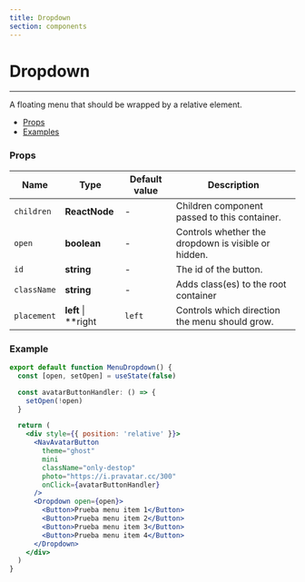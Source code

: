```yaml
---
title: Dropdown
section: components
---
```



# Dropdown

---

A floating menu that should be wrapped by a relative element.

- [Props](#Props)
- [Examples](#Examples)

### Props

| Name        | Type                     | Default value | Description                                                                                                                                                                                                                       |
| ----------- | ------------------------ | ------------- | --------------------------------------------------- |
| `children`  | **ReactNode**            | -            | Children component passed to this container.        |
| `open`      | **boolean**              | -            | Controls whether the dropdown is visible or hidden. |
| `id`        | **string**               | -             | The id of the button.                               |
| `className` | **string**               | -             | Adds class(es) to the root container                |
| `placement` | **left** &#124; **right  | `left`        | Controls which direction the menu should grow.      |

### Example

<Toaster />

<Demo title='Dropdown' background={colors.white}>
  <div style={{ display: 'flex', gap: '8px', flexDirection: 'row'}}>
    <MenuDropdown placement="left"/>
  </div>
</Demo>

```jsx
export default function MenuDropdown() {
  const [open, setOpen] = useState(false)

  const avatarButtonHandler: () => {
    setOpen(!open)
  }

  return (
    <div style={{ position: 'relative' }}>
      <NavAvatarButton
        theme="ghost"
        mini
        className="only-destop"
        photo="https://i.pravatar.cc/300"
        onClick={avatarButtonHandler}
      />
      <Dropdown open={open}>
        <Button>Prueba menu item 1</Button>
        <Button>Prueba menu item 2</Button>
        <Button>Prueba menu item 3</Button>
        <Button>Prueba menu item 4</Button>
      </Dropdown>
    </div>
  )
}
```
